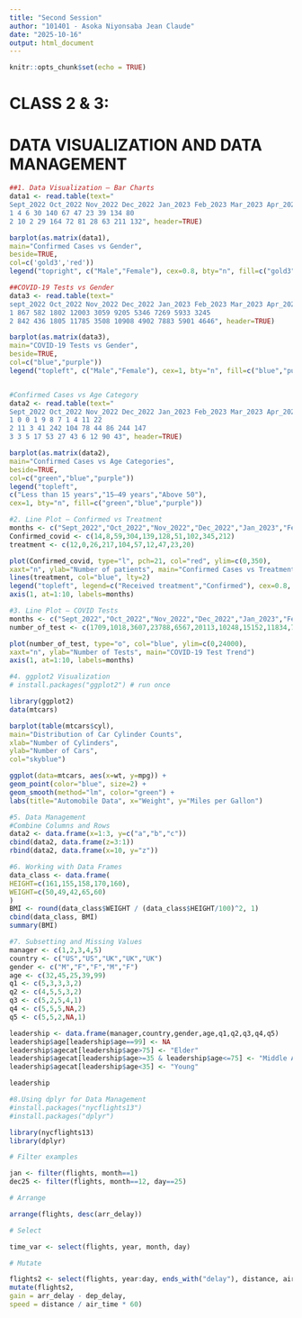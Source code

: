 ```yaml
---
title: "Second Session"
author: "101401 - Asoka Niyonsaba Jean Claude"
date: "2025-10-16"
output: html_document
---
```


```r
knitr::opts_chunk$set(echo = TRUE)
```

# CLASS 2 & 3:
# DATA VISUALIZATION AND DATA MANAGEMENT

```r

##1. Data Visualization – Bar Charts
data1 <- read.table(text="
Sept_2022 Oct_2022 Nov_2022 Dec_2022 Jan_2023 Feb_2023 Mar_2023 Apr_2023 May_2023 June_2023
1 4 6 30 140 67 47 23 39 134 80
2 10 2 29 164 72 81 28 63 211 132", header=TRUE)

barplot(as.matrix(data1),
main="Confirmed Cases vs Gender",
beside=TRUE,
col=c('gold3','red'))
legend("topright", c("Male","Female"), cex=0.8, bty="n", fill=c("gold3","red"))

##COVID-19 Tests vs Gender
data3 <- read.table(text="
sept_2022 Oct_2022 Nov_2022 Dec_2022 Jan_2023 Feb_2023 Mar_2023 Apr_2023 May_2023 June_2023
1 867 582 1802 12003 3059 9205 5346 7269 5933 3245
2 842 436 1805 11785 3508 10908 4902 7883 5901 4646", header=TRUE)

barplot(as.matrix(data3),
main="COVID-19 Tests vs Gender",
beside=TRUE,
col=c("blue","purple"))
legend("topleft", c("Male","Female"), cex=1, bty="n", fill=c("blue","purple"))


#Confirmed Cases vs Age Category
data2 <- read.table(text="
Sept_2022 Oct_2022 Nov_2022 Dec_2022 Jan_2023 Feb_2023 Mar_2023 Apr_2023 May_2023 June_2023
1 0 0 1 9 8 7 1 4 11 22
2 11 3 41 242 104 78 44 86 244 147
3 3 5 17 53 27 43 6 12 90 43", header=TRUE)

barplot(as.matrix(data2),
main="Confirmed Cases vs Age Categories",
beside=TRUE,
col=c("green","blue","purple"))
legend("topleft",
c("Less than 15 years","15–49 years","Above 50"),
cex=1, bty="n", fill=c("green","blue","purple"))

#2. Line Plot – Confirmed vs Treatment
months <- c("Sept_2022","Oct_2022","Nov_2022","Dec_2022","Jan_2023","Feb_2023","Mar_2023","Apr_2023","May_2023","June_2023")
Confirmed_covid <- c(14,8,59,304,139,128,51,102,345,212)
treatment <- c(12,0,26,217,104,57,12,47,23,20)

plot(Confirmed_covid, type="l", pch=21, col="red", ylim=c(0,350),
xaxt="n", ylab="Number of patients", main="Confirmed Cases vs Treatment")
lines(treatment, col="blue", lty=2)
legend("topleft", legend=c("Received treatment","Confirmed"), cex=0.8, fill=c("blue","red"))
axis(1, at=1:10, labels=months)

#3. Line Plot – COVID Tests
months <- c("Sept_2022","Oct_2022","Nov_2022","Dec_2022","Jan_2023","Feb_2023","Mar_2023","Apr_2023","May_2023","June_2023")
number_of_test <- c(1709,1018,3607,23788,6567,20113,10248,15152,11834,7891)

plot(number_of_test, type="o", col="blue", ylim=c(0,24000),
xaxt="n", ylab="Number of Tests", main="COVID-19 Test Trend")
axis(1, at=1:10, labels=months)

#4. ggplot2 Visualization
# install.packages("ggplot2") # run once

library(ggplot2)
data(mtcars)

barplot(table(mtcars$cyl),
main="Distribution of Car Cylinder Counts",
xlab="Number of Cylinders",
ylab="Number of Cars",
col="skyblue")

ggplot(data=mtcars, aes(x=wt, y=mpg)) +
geom_point(color="blue", size=2) +
geom_smooth(method="lm", color="green") +
labs(title="Automobile Data", x="Weight", y="Miles per Gallon")

#5. Data Management
#Combine Columns and Rows
data2 <- data.frame(x=1:3, y=c("a","b","c"))
cbind(data2, data.frame(z=3:1))
rbind(data2, data.frame(x=10, y="z"))

#6. Working with Data Frames
data_class <- data.frame(
HEIGHT=c(161,155,158,170,160),
WEIGHT=c(50,49,42,65,60)
)
BMI <- round(data_class$WEIGHT / (data_class$HEIGHT/100)^2, 1)
cbind(data_class, BMI)
summary(BMI)

#7. Subsetting and Missing Values
manager <- c(1,2,3,4,5)
country <- c("US","US","UK","UK","UK")
gender <- c("M","F","F","M","F")
age <- c(32,45,25,39,99)
q1 <- c(5,3,3,3,2)
q2 <- c(4,5,5,3,2)
q3 <- c(5,2,5,4,1)
q4 <- c(5,5,5,NA,2)
q5 <- c(5,5,2,NA,1)

leadership <- data.frame(manager,country,gender,age,q1,q2,q3,q4,q5)
leadership$age[leadership$age==99] <- NA
leadership$agecat[leadership$age>75] <- "Elder"
leadership$agecat[leadership$age>=35 & leadership$age<=75] <- "Middle Aged"
leadership$agecat[leadership$age<35] <- "Young"

leadership

#8.Using dplyr for Data Management
#install.packages("nycflights13")
#install.packages("dplyr")

library(nycflights13)
library(dplyr)

# Filter examples

jan <- filter(flights, month==1)
dec25 <- filter(flights, month==12, day==25)

# Arrange

arrange(flights, desc(arr_delay))

# Select

time_var <- select(flights, year, month, day)

# Mutate

flights2 <- select(flights, year:day, ends_with("delay"), distance, air_time)
mutate(flights2,
gain = arr_delay - dep_delay,
speed = distance / air_time * 60)
```
